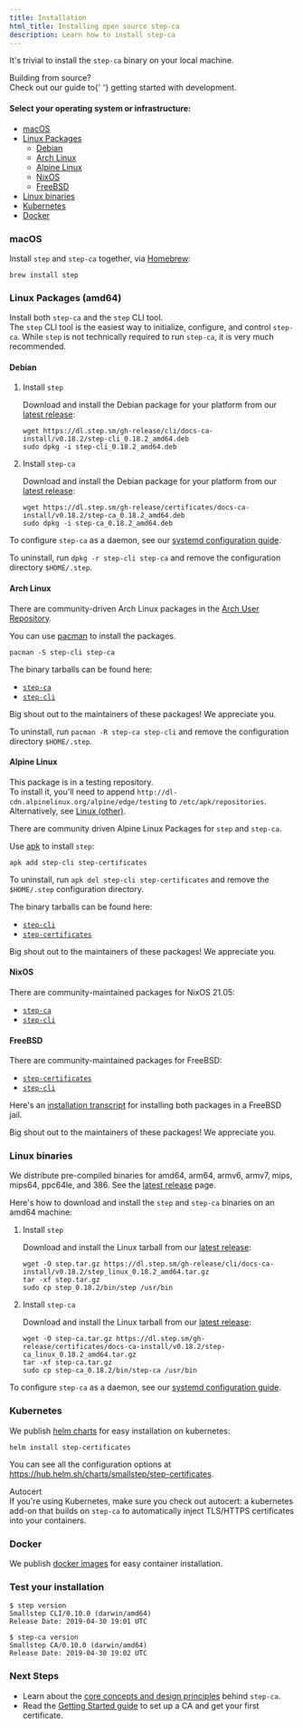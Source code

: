 ```yaml
---
title: Installation
html_title: Installing open source step-ca
description: Learn how to install step-ca
---
```



It's trivial to install the `step-ca` binary on your local machine.

<Alert severity="info">
  <AlertTitle>Building from source?</AlertTitle>
  <div>
    Check out our guide to{' '}
    <Link href="https://github.com/smallstep/certificates/blob/master/docs/CONTRIBUTING.md">getting
    started with development</Link>.
  </div>
</Alert>

#### Select your operating system or infrastructure:

- [macOS](#macos)
- [Linux Packages](#linux-packages-amd64)
  - [Debian](#debian)   
  - [Arch Linux](#arch-linux)
  - [Alpine Linux](#alpine-linux)
  - [NixOS](#nixos)
  - [FreeBSD](#freebsd)
- [Linux binaries](#linux-binaries)
- [Kubernetes](#kubernetes)
- [Docker](#docker)

### macOS

Install `step` and `step-ca` together, via [Homebrew](https://brew.sh/):

```shell
brew install step
```

### Linux Packages (amd64)

<Alert severity="info">
  <AlertTitle>Install both <Code>step-ca</Code> and the <Code>step</Code> CLI tool.</AlertTitle>
  <div>
    The <Link href="/docs/step-cli"><Code>step</Code> CLI tool</Link> is the easiest way to
    initialize, configure, and control <Code>step-ca</Code>. While <Code>step</Code> is not
    technically required to run <Code>step-ca</Code>, it is very much recommended.
  </div>
</Alert>

#### Debian

1. Install `step`

    Download and install the Debian package for your platform from our [latest release](https://github.com/smallstep/cli/releases/latest):
    
    ```shell
    wget https://dl.step.sm/gh-release/cli/docs-ca-install/v0.18.2/step-cli_0.18.2_amd64.deb
    sudo dpkg -i step-cli_0.18.2_amd64.deb
    ```

2. Install `step-ca`

    Download and install the Debian package for your platform from our [latest release](https://github.com/smallstep/certificates/releases/latest):

    ```shell
    wget https://dl.step.sm/gh-release/certificates/docs-ca-install/v0.18.2/step-ca_0.18.2_amd64.deb
    sudo dpkg -i step-ca_0.18.2_amd64.deb
    ```

To configure `step-ca` as a daemon, see our [systemd configuration guide][systemd-setup].

To uninstall, run `dpkg -r step-cli step-ca` and remove the configuration directory `$HOME/.step`.

#### Arch Linux

There are community-driven Arch Linux packages in the [Arch User Repository](https://aur.archlinux.org/).

You can use [pacman](https://www.archlinux.org/pacman/) to install the packages.

```shell
pacman -S step-cli step-ca
```

The binary tarballs can be found here:
- [`step-ca`](https://archlinux.org/packages/community/x86_64/step-ca/)
- [`step-cli`](https://archlinux.org/packages/community/x86_64/step-cli/)

Big shout out to the maintainers of these packages! We appreciate you.

To uninstall, run `pacman -R step-ca step-cli` and remove the configuration directory `$HOME/.step`.

#### Alpine Linux

<Alert severity="info">
    <AlertTitle>
        This package is in a testing repository.
    </AlertTitle>
    <div>
      To install it, you'll need to append <code>http://dl-cdn.alpinelinux.org/alpine/edge/testing</code> to <code>/etc/apk/repositories</code>.
      Alternatively, see <a href="#linux-other">Linux (other)</a>.
    </div>
</Alert>

There are community driven Alpine Linux Packages for `step` and `step-ca`.

Use [apk](https://wiki.alpinelinux.org/wiki/Alpine_Linux_package_management) to install `step`:

```
apk add step-cli step-certificates
```

To uninstall, run `apk del step-cli step-certificates` and remove the `$HOME/.step` configuration directory.

The binary tarballs can be found here:
- [`step-cli`](https://pkgs.alpinelinux.org/package/edge/testing/x86/step-cli)
- [`step-certificates`](https://pkgs.alpinelinux.org/package/edge/testing/x86/step-certificates)

Big shout out to the maintainers of these packages! We appreciate you.

#### NixOS

There are community-maintained packages for NixOS 21.05:
- [`step-ca`](https://search.nixos.org/packages?channel=21.05&show=step-ca&from=0&size=50&sort=relevance&query=step-ca)
- [`step-cli`](https://search.nixos.org/packages?channel=21.05&show=step-cli&from=0&size=50&sort=relevance&query=step-cli)

#### FreeBSD

There are community-maintained packages for FreeBSD:
- [`step-certificates`](https://www.freshports.org/security/step-certificates/)
- [`step-cli`](https://www.freshports.org/security/step-cli/)

Here's an [installation transcript](https://github.com/smallstep/certificates/discussions/572#discussioncomment-751271) for installing both packages in a FreeBSD jail.

Big shout out to the maintainers of these packages! We appreciate you.

### Linux binaries

We distribute pre-compiled binaries for amd64, arm64, armv6, armv7, mips, mips64, ppc64le, and 386.
See the [latest release](https://github.com/smallstep/cli/releases/latest) page.

Here's how to download and install the `step` and `step-ca` binaries on an amd64 machine:

1. Install `step`

    Download and install the Linux tarball from our [latest release](https://github.com/smallstep/cli/releases/latest):

    ```shell
    wget -O step.tar.gz https://dl.step.sm/gh-release/cli/docs-ca-install/v0.18.2/step_linux_0.18.2_amd64.tar.gz
    tar -xf step.tar.gz
    sudo cp step_0.18.2/bin/step /usr/bin
    ```

2. Install `step-ca`

    Download and install the Linux tarball from our [latest release](https://github.com/smallstep/certificates/releases/latest):

    ```shell
    wget -O step-ca.tar.gz https://dl.step.sm/gh-release/certificates/docs-ca-install/v0.18.2/step-ca_linux_0.18.2_amd64.tar.gz
    tar -xf step-ca.tar.gz
    sudo cp step-ca_0.18.2/bin/step-ca /usr/bin
    ```

To configure `step-ca` as a daemon, see our [systemd configuration guide][systemd-setup].

[systemd-setup]: https://smallstep.com/docs/step-ca/certificate-authority-server-production#running-step-ca-as-a-daemon


### Kubernetes

We publish [helm charts](https://hub.helm.sh/charts/smallstep/step-certificates) for easy installation on kubernetes:

```shell
helm install step-certificates
```

You can see all the configuration options at https://hub.helm.sh/charts/smallstep/step-certificates.

<Alert severity="info">
  <AlertTitle>Autocert</AlertTitle>
  <div>
    If you're using Kubernetes, make sure you <Link
    href="https://github.com/smallstep/autocert">check out autocert</Link>: a
    kubernetes add-on that builds on <Code>step-ca</Code> to automatically inject
    TLS/HTTPS certificates into your containers.
  </div>
</Alert>

[autocert]: https://github.com/smallstep/autocert

### Docker 

We publish [docker images](https://hub.docker.com/r/smallstep/step-ca) for easy container installation.

### Test your installation

```shell-session nocopy
$ step version
Smallstep CLI/0.10.0 (darwin/amd64)
Release Date: 2019-04-30 19:01 UTC

$ step-ca version
Smallstep CA/0.10.0 (darwin/amd64)
Release Date: 2019-04-30 19:02 UTC
```

### Next Steps

- Learn about the [core concepts and design principles](/docs/step-ca/certificate-authority-core-concepts) behind `step-ca`.
- Read the [Getting Started guide](/docs/step-ca/getting-started) to set up a CA and get your first certificate.
